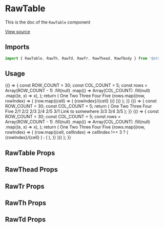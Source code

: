 <!--- RawTable.stories.mdx --->




<Meta title="Design System/Technical Components/RawTable" component={RawTable} />

# RawTable

This is the doc of the `RawTable` component

[View source](https://github.com/strapi/design-system/tree/main/packages/strapi-design-system/src/RawTable)

## Imports

```js
import { RawTable, RawTh, RawTd, RawTr, RawThead, RawTbody } from '@strapi/design-system/RawTable';
```

## Usage

<Canvas>
  <Story name="base">
    {() => {
      const ROW_COUNT = 30;
      const COL_COUNT = 5;
      const rows = Array(ROW_COUNT - 1)
        .fill(null)
        .map(() =>
          Array(COL_COUNT)
            .fill(null)
            .map((e, x) => x),
        );
      return (
        <Box shadow="filterShadow" padding={3} hasRadius>
          <RawTable colCount={COL_COUNT} rowCount={ROW_COUNT}>
            <RawThead>
              <RawTr>
                <RawTh>
                  <Box color="neutral800" padding={2} background="neutral200">
                    One
                  </Box>
                </RawTh>
                <RawTh>
                  <Box color="neutral800" padding={2} background="neutral200">
                    Two
                  </Box>
                </RawTh>
                <RawTh>
                  <Box color="neutral800" padding={2} background="neutral200">
                    Three
                  </Box>
                </RawTh>
                <RawTh>
                  <Box color="neutral800" padding={2} background="neutral200">
                    Four
                  </Box>
                </RawTh>
                <RawTh>
                  <Box color="neutral800" padding={2} background="neutral200">
                    Five
                  </Box>
                </RawTh>
              </RawTr>
            </RawThead>
            <RawTbody>
              {rows.map((row, rowIndex) => (
                <RawTr key={`row-${rowIndex}`}>
                  {row.map((cell) => (
                    <RawTd key={`cell-${rowIndex}-${cell}`}>
                      <Box color="neutral800" padding={2}>
                        {rowIndex}/{cell}
                      </Box>
                    </RawTd>
                  ))}
                </RawTr>
              ))}
            </RawTbody>
          </RawTable>
        </Box>
      );
    }}
  </Story>
  <Story name="simple">
    {() => {
      const ROW_COUNT = 30;
      const COL_COUNT = 5;
      return (
        <Box shadow="filterShadow" padding={3} hasRadius>
          <RawTable colCount={COL_COUNT} rowCount={ROW_COUNT}>
            <RawThead>
              <RawTr>
                <RawTh>
                  <Box color="neutral800" padding={2} background="neutral200">
                    One
                  </Box>
                </RawTh>
                <RawTh>
                  <Box color="neutral800" padding={2} background="neutral200">
                    Two
                  </Box>
                </RawTh>
                <RawTh>
                  <Box color="neutral800" padding={2} background="neutral200">
                    Three
                  </Box>
                </RawTh>
                <RawTh>
                  <Box color="neutral800" padding={2} background="neutral200">
                    Four
                  </Box>
                </RawTh>
                <RawTh>
                  <Box color="neutral800" padding={2} background="neutral200">
                    Five
                  </Box>
                </RawTh>
              </RawTr>
            </RawThead>
            <RawTbody>
              <RawTr>
                <RawTd color="neutral800">2/1</RawTd>
                <RawTd color="neutral800">2/2</RawTd>
                <RawTd color="neutral800">2/3</RawTd>
                <RawTd color="neutral800">2/4</RawTd>
                <RawTd color="neutral800">2/5</RawTd>
              </RawTr>
              <RawTr>
                <RawTd color="neutral800">3/1</RawTd>
                <RawTd>
                  <Link href="#">Link to somewhere</Link>
                </RawTd>
                <RawTd color="neutral800">3/3</RawTd>
                <RawTd color="neutral800">3/4</RawTd>
                <RawTd color="neutral800">3/5</RawTd>
              </RawTr>
            </RawTbody>
          </RawTable>
        </Box>
      );
    }}
  </Story>
  <Story name="aria">
    {() => {
      const ROW_COUNT = 30;
      const COL_COUNT = 5;
      const rows = Array(ROW_COUNT - 1)
        .fill(null)
        .map(() =>
          Array(COL_COUNT)
            .fill(null)
            .map((e, x) => x),
        );
      return (
        <Box shadow="filterShadow" padding={3} hasRadius>
          <RawTable colCount={COL_COUNT} rowCount={ROW_COUNT}>
            <RawThead>
              <RawTr>
                <RawTh>
                  <Box color="neutral800" padding={2} background="neutral200">
                    One
                  </Box>
                </RawTh>
                <RawTh>
                  <Box color="neutral800" padding={2} background="neutral200">
                    Two
                  </Box>
                </RawTh>
                <RawTh>
                  <Box color="neutral800" padding={2} background="neutral200">
                    Three
                  </Box>
                </RawTh>
                <RawTh>
                  <Box color="neutral800" padding={2} background="neutral200">
                    Four
                  </Box>
                </RawTh>
                <RawTh>
                  <Box color="neutral800" padding={2} background="neutral200">
                    Five
                  </Box>
                </RawTh>
              </RawTr>
            </RawThead>
            <RawTbody>
              {rows.map((row, rowIndex) => (
                <RawTr key={`row-${rowIndex}`}>
                  {row.map((cell, cellIndex) =>
                    cellIndex !== 3 ? (
                      <RawTd key={`cell-${rowIndex}-${cell}`}>
                        <Box color="neutral800" padding={2}>
                          {rowIndex}/{cell}
                        </Box>
                      </RawTd>
                    ) : (
                      <RawTd>
                        <TextInput label="name" />
                      </RawTd>
                    ),
                  )}
                </RawTr>
              ))}
            </RawTbody>
          </RawTable>
        </Box>
      );
    }}
  </Story>
</Canvas>

## RawTable Props

<ArgsTable of={RawTable} />

## RawThead Props

<ArgsTable of={RawThead} />

## RawTr Props

<ArgsTable of={RawTr} />

## RawTh Props

<ArgsTable of={RawTh} />

## RawTd Props

<ArgsTable of={RawTd} />
